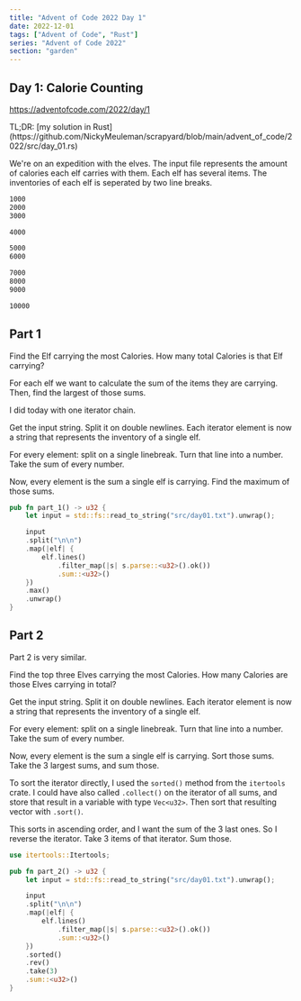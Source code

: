 ```yaml
---
title: "Advent of Code 2022 Day 1"
date: 2022-12-01
tags: ["Advent of Code", "Rust"]
series: "Advent of Code 2022"
section: "garden"
---
```


## Day 1: Calorie Counting

https://adventofcode.com/2022/day/1

<Aside>
TL;DR: [my solution in Rust](https://github.com/NickyMeuleman/scrapyard/blob/main/advent_of_code/2022/src/day_01.rs)
</Aside>

We're on an expedition with the elves.
The input file represents the amount of calories each elf carries with them.
Each elf has several items.
The inventories of each elf is seperated by two line breaks.

```txt title=input.txt
1000
2000
3000

4000

5000
6000

7000
8000
9000

10000
```

## Part 1

Find the Elf carrying the most Calories.
How many total Calories is that Elf carrying?

For each elf we want to calculate the sum of the items they are carrying.
Then, find the largest of those sums.

I did today with one iterator chain.

Get the input string.
Split it on double newlines.
Each iterator element is now a string that represents the inventory of a single elf.

For every element: split on a single linebreak.
Turn that line into a number.
Take the sum of every number.

Now, every element is the sum a single elf is carrying.
Find the maximum of those sums.

```rust title=day_01.rs
pub fn part_1() -> u32 {
    let input = std::fs::read_to_string("src/day01.txt").unwrap();

    input
    .split("\n\n")
    .map(|elf| {
        elf.lines()
            .filter_map(|s| s.parse::<u32>().ok())
            .sum::<u32>()
    })
    .max()
    .unwrap()
}
```

## Part 2

Part 2 is very similar.

Find the top three Elves carrying the most Calories.
How many Calories are those Elves carrying in total?

Get the input string.
Split it on double newlines.
Each iterator element is now a string that represents the inventory of a single elf.

For every element: split on a single linebreak.
Turn that line into a number.
Take the sum of every number.

Now, every element is the sum a single elf is carrying.
Sort those sums.
Take the 3 largest sums, and sum those.

To sort the iterator directly, I used the `sorted()` method from the `itertools` crate.
I could have also called `.collect()` on the iterator of all sums, and store that result in a variable with type `Vec<u32>`.
Then sort that resulting vector with `.sort()`.

This sorts in ascending order, and I want the sum of the 3 last ones.
So I reverse the iterator.
Take 3 items of that iterator.
Sum those.

```rust title=day_01.rs
use itertools::Itertools;

pub fn part_2() -> u32 {
    let input = std::fs::read_to_string("src/day01.txt").unwrap();

    input
    .split("\n\n")
    .map(|elf| {
        elf.lines()
            .filter_map(|s| s.parse::<u32>().ok())
            .sum::<u32>()
    })
    .sorted()
    .rev()
    .take(3)
    .sum::<u32>()
}
```
